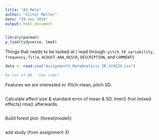 ```yaml
---
title: "A5_Meta"
author: "Victor Møller"
date: "29 nov 2018"
output: html_document
---
```


```r

library(pacman)
p_load(tidyverse, lme4)

```

Things that needs to be looked at / read through: 
`pitch_f0_variability`, `frequency`, `Title`,  `ACOUST_ANA_DESCR`, `DESCRIPTION`, and `COMMENTS`

```r

data <- read.csv("Assignment5_MetaAnalysis_SR_SCHIZO.csv")

#a lot of NA - how come? 

```

Features we are interested in: 
Pitch mean, pitch SD. 

```r



```

Calculate effect size & standard error of mean & SD. 
lmer() first (mixed effects)
rma() afterwards. 

```r

```

Build forest plot:
(forest(model))

```r

```

add study (from assignment 3) 

```r

```



